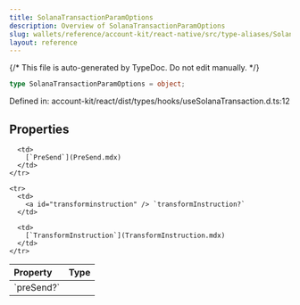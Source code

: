 ```yaml
---
title: SolanaTransactionParamOptions
description: Overview of SolanaTransactionParamOptions
slug: wallets/reference/account-kit/react-native/src/type-aliases/SolanaTransactionParamOptions
layout: reference
---
```


{/* This file is auto-generated by TypeDoc. Do not edit manually. */}

```ts
type SolanaTransactionParamOptions = object;
```

Defined in: account-kit/react/dist/types/hooks/useSolanaTransaction.d.ts:12

## Properties

<table>
  <thead>
    <tr>
      <th align="left">Property</th>
      <th align="left">Type</th>
    </tr>
  </thead>

  <tbody>
    <tr>
      <td>
        <a id="presend" /> `preSend?`
      </td>

      <td>
        [`PreSend`](PreSend.mdx)
      </td>
    </tr>

    <tr>
      <td>
        <a id="transforminstruction" /> `transformInstruction?`
      </td>

      <td>
        [`TransformInstruction`](TransformInstruction.mdx)
      </td>
    </tr>

  </tbody>
</table>
